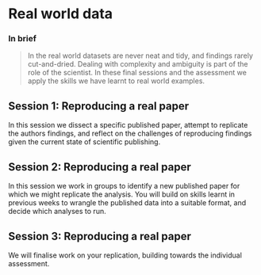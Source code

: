 # Real world data {#real-world-data}

### In brief

> In the real world datasets are never neat and tidy, and findings rarely
> cut-and-dried. Dealing with complexity and ambiguity is part of the role of
> the scientist. In these final sessions and the assessment we apply the skills
> we have learnt to real world examples.

## Session 1: Reproducing a real paper

In this session we dissect a specific published paper, attempt to replicate the
authors findings, and reflect on the challenges of reproducing findings given
the current state of scientific publishing.

## Session 2: Reproducing a real paper

In this session we work in groups to identify a new published paper for which we
might replicate the analysis. You will build on skills learnt in previous weeks
to wrangle the published data into a suitable format, and decide which analyses
to run.

## Session 3: Reproducing a real paper

We will finalise work on your replication, building towards the individual
assessment.
